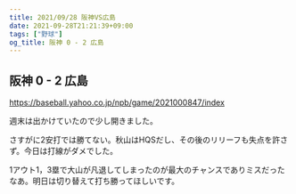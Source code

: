 ```yaml
---
title: 2021/09/28 阪神VS広島
date: 2021-09-28T21:21:39+09:00
tags: ["野球"]
og_title: 阪神 0 - 2 広島
---
```


## 阪神 0 - 2 広島

https://baseball.yahoo.co.jp/npb/game/2021000847/index

週末は出かけていたので少し開きました。

さすがに2安打では勝てない。秋山はHQSだし、その後のリリーフも失点を許さず。今日は打線がダメでした。

1アウト1，3塁で大山が凡退してしまったのが最大のチャンスでありミスだったなあ。明日は切り替えて打ち勝ってほしいです。